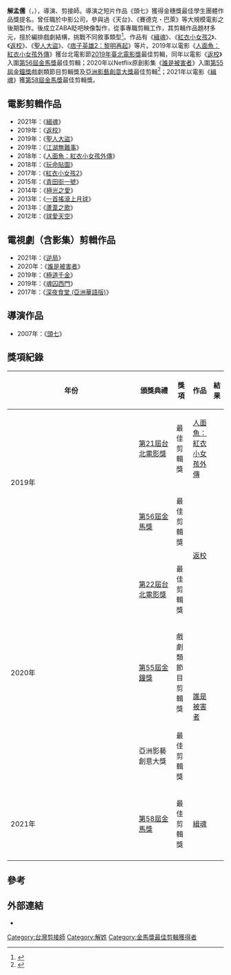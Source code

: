 {{藝人
| name = 解孟儒
| type = 幕後
| image = 
| 圖片簡介 = 
| 羅馬拼音 = Shieh Meng Ju
| birthdate = {{birth date and age|1985|08|12}}
| location = {{TWN}}[[澎湖縣|澎湖縣]]
| 職業 = 導演、剪接師
| 教育程度 = [[台灣藝術大學|台灣藝術大學]]電影系
| spouse = 
| awards = '''2021[[第58屆金馬獎|第58屆金馬獎]]最佳剪輯得獎'''<br />'''台北電影節[[2019年臺北電影獎|2019年臺北電影獎]]最佳剪輯獲獎'''<br /> '''2019[[第56屆金馬獎|第56屆金馬獎]]最佳剪輯入圍'''<br />'''2020[[第55屆金鐘獎|第55屆金鐘獎]]戲劇類節目剪輯獎入圍'''<br />'''2020[[亞洲影藝創意大獎|亞洲影藝創意大獎]]最佳剪輯入圍'''<br />
| imdb = 4446637
}}

'''解孟儒'''（{{lang|en|'''Shieh Meng Ju'''}}，{{bd|1985年|8月12日}}），導演、剪接師。導演之短片作品《頭七》獲得金穗獎最佳學生團體作品獎提名。曾任職於中影公司，參與過《天台》、《賽德克・巴萊》等大規模電影之後期製作。後成立ZABA眨吧映像製作，從事專職剪輯工作，其剪輯作品題材多元，擅於編排戲劇結構，挑戰不同敘事類型<ref>{{cite web|url=https://taiwancinema.bamid.gov.tw/Staff/StaffContent/?ContentUrl=56744|title=解孟儒|author=台灣電影網|archiveurl=https://web.archive.org/web/20210109235333/https://taiwancinema.bamid.gov.tw/Staff/StaffContent/?ContentUrl=56744archivedate|archivedate=2021-01-09|access-date=2021-01-08|dead-url=no}}</ref>。作品有《[[紅衣小女孩2|緝魂]]》、《[[紅衣小女孩2|紅衣小女孩2]]》、《[[返校|返校]]》、《[[聖人大盜|聖人大盜]]》、《[[痞子英雄2：黎明再起|痞子英雄2：黎明再起]]》等片。2019年以電影《[[人面魚：紅衣小女孩外傳|人面魚：紅衣小女孩外傳]]》獲台北電影節[[2019年臺北電影獎|2019年臺北電影獎]]最佳剪輯，同年以電影《[[返校|返校]]》入圍[[第56屆金馬獎|第56屆金馬獎]]最佳剪輯；2020年以Netflix原創影集《[[誰是被害者|誰是被害者]]》入圍[[第55屆金鐘獎|第55屆金鐘獎]]戲劇類節目剪輯獎及[[亞洲影藝創意大獎|亞洲影藝創意大獎]]最佳剪輯<ref>{{cite web|url=https://moviecool.asia/person/gdkXFW61HRV|title=解孟儒|author=moviecool影史庫|archiveurl=https://web.archive.org/web/20210110082952/https://moviecool.asia/person/gdkXFW61HRV|archivedate=2021-01-10|access-date=2021-01-08|dead-url=no}}</ref>；2021年以電影《[[人面魚：紅衣小女孩外傳|緝魂]]》獲[[第58屆金馬獎|第58屆金馬獎]]最佳剪輯獎。

==電影剪輯作品==
*2021年：《[[缉魂|緝魂]]》
*2019年：《[[返校|返校]]》
*2019年：《[[聖人大盜|聖人大盜]]》
*2019年：《[[江湖無難事|江湖無難事]]》
*2018年：《[[人面魚：紅衣小女孩外傳|人面魚：紅衣小女孩外傳]]》
*2018年：《[[玩命貼圖|玩命貼圖]]》
*2017年：《[[紅衣小女孩2|紅衣小女孩2]]》
*2015年：《[[青田街一號|青田街一號]]》
*2014年：《[[極光之愛|極光之愛]]》
*2013年：《[[一首搖滾上月球|一首搖滾上月球]]》
*2013年：《[[蘆葦之歌|蘆葦之歌]]》
*2012年：《[[球愛天空|球愛天空]]》

==電視劇（含影集）剪輯作品==
*2021年：《[[逆局|逆局]]》
*2020年：《[[誰是被害者|誰是被害者]]》
*2019年：《[[極道千金|極道千金]]》
*2019年：《[[魂囚西門|魂囚西門]]》
*2017年：《[[深夜食堂_(亞洲華語版)|深夜食堂 (亞洲華語版)]]》

==導演作品==
*2007年：《[[頭七|頭七]]》

== 獎項紀錄 ==
{| class="wikitable" width="90%"
|-align=center
! width="8%"|年份
! width="20%"|頒獎典禮
! width="19%"|獎項
! width="19%"|作品
! width="10%"|結果
|- align=center
| rowspan="2"|2019年
| [[2019年臺北電影獎|第21屆台北電影獎]]
| 最佳剪輯獎
| rowspan="1"|[[人面魚：紅衣小女孩外傳|人面魚：紅衣小女孩外傳]]
| {{won}}
|- align=center
| [[第56屆金馬獎|第56屆金馬獎]]
| 最佳剪輯獎
| rowspan="2"|[[返校_(電影)|返校]]
| {{nom}}
|- align=center
| rowspan="3"| 2020年
| [[2020年臺北電影獎|第22屆台北電影獎]]
| 最佳剪輯獎
| {{nom}}
|- align=center
| [[第55屆金鐘獎|第55屆金鐘獎]]
| 戲劇類節目剪輯獎
| rowspan="2"|[[誰是被害者|誰是被害者]]
| {{nom}}
|- align=center
| 亞洲影藝創意大獎
| 最佳剪輯獎
| {{nom}}
|- align=center
| 2021年
| [[第58屆金馬獎|第58屆金馬獎]]
| 最佳剪輯獎
| rowspan="1"|[[缉魂|緝魂]]
| {{won}}
|-
|}

== 參考 ==
{{reflist}}

==外部連結==
* {{taiwancinema people|56744}}
{{金馬獎最佳剪輯}}
[[Category:台灣剪接師|Category:台灣剪接師]]
[[Category:解姓|Category:解姓]]
[[Category:金馬獎最佳剪輯獲得者|Category:金馬獎最佳剪輯獲得者]]